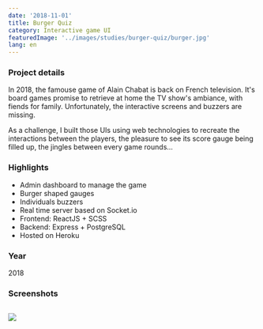 ```yaml
---
date: '2018-11-01'
title: Burger Quiz
category: Interactive game UI
featuredImage: '../images/studies/burger-quiz/burger.jpg'
lang: en
---
```


### Project details
In 2018, the famouse game of Alain Chabat is back on French television. It's board games promise to retrieve at home the TV show's ambiance, with fiends for family. Unfortunately, the interactive screens and buzzers are missing.

As a challenge, I built those UIs using web technologies to recreate the interactions between the players, the pleasure to see its score gauge being filled up, the jingles between every game rounds...

### Highlights

- Admin dashboard to manage the game
- Burger shaped gauges
- Individuals buzzers
- Real time server based on Socket.io
- Frontend: ReactJS + SCSS
- Backend: Express + PostgreSQL
- Hosted on Heroku

### Year
2018

### Screenshots

<Image>

![](../images/studies/burger-quiz/compo.jpg)

</Image>
